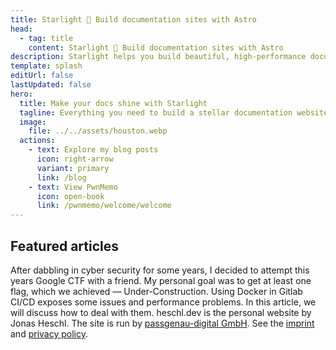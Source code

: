 ```yaml
---
title: Starlight 🌟 Build documentation sites with Astro
head:
  - tag: title
    content: Starlight 🌟 Build documentation sites with Astro
description: Starlight helps you build beautiful, high-performance documentation websites with Astro.
template: splash
editUrl: false
lastUpdated: false
hero:
  title: Make your docs shine with Starlight
  tagline: Everything you need to build a stellar documentation website. Fast, accessible, and easy-to-use.
  image:
    file: ../../assets/houston.webp
  actions:
    - text: Explore my blog posts
      icon: right-arrow
      variant: primary
      link: /blog
    - text: View PwnMemo
      icon: open-book
      link: /pwnmemo/welcome/welcome
---
```



## Featured articles

<Card title="Google CTF 2023 — Under-Construction Writeup">
  After dabbling in cyber security for some years, I decided to attempt this years Google CTF with a friend. My personal goal was to get at least one flag, which we achieved — Under-Construction.
</Card>

<Card title="Gitlab CI/CD Docker and Performance">
  Using Docker in Gitlab CI/CD exposes some issues and performance problems. In this article, we will discuss how to deal with them.
</Card>

<About title="About heschl.dev">
  heschl.dev is the personal website by Jonas Heschl.
  The site is run by <a href="https://passgenau.digital/en" target="_blank">passgenau-digital GmbH</a>.
  See the
  <a href="">imprint</a>
  and
  <a href="">privacy policy</a>.
</About>